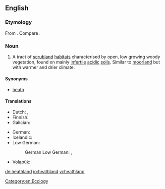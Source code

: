 ==English==

===Etymology===
From {{compound|heath|land|lang=en}}. Compare {{etyl|stq|-}} {{m|stq|Heedelound||heathland}}.

===Noun===
{{en-noun}}
{{wikipedia}}

# A tract of [[scrubland]] [[habitat]]s characterised by open, low growing woody vegetation, found on mainly [[infertile]] [[acidic]] [[soil]]s. Similar to [[moorland]] but with warmer and drier climate.

====Synonyms====
* [[heath]]

====Translations====
{{trans-top|heathland}}
* Dutch: {{t+|nl|heide|c}}, {{t|nl|dopheide|c}}
* Finnish: {{t+|fi|nummi}}
* Galician: {{t+|gl|uceira|f}}
{{trans-mid}}
* German: {{t|de|Heideland|n}}
* Icelandic: {{t|is|heiði|f}}
* Low German:
*: German Low German: {{t|nds-de|Heidland|n}}, {{t|nds-de|Heidloo|n}}
* Volapük: {{t+|vo|brüyäralän}}
{{trans-bottom}}

[[Category:en:Ecology]]

[[de:heathland]]
[[io:heathland]]
[[vi:heathland]]